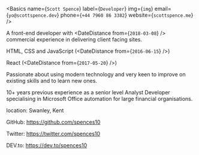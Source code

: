 
<Basics
  name={`Scott Spence`}
  label={`Developer`}
  img={`img`}
  email={`yo@scottspence.dev`}
  phone={`+44 7960 86 3382`}
  website={`scottspence.me`}
/>

A front-end developer with <DateDistance from={`2018-03-08`} />
commercial experience in delivering client facing sites.

HTML, CSS and JavaScript (<DateDistance from={`2016-06-15`} />)

React (<DateDistance from={`2017-05-20`} />)

Passionate about using modern technology and very keen to improve on
existing skills and to learn new ones.

10+ years previous experience as a senior level Analyst Developer
specialising in Microsoft Office automation for large financial
organisations.

location: Swanley, Kent

GitHub: https://github.com/spences10

Twitter: https://twitter.com/spences10

DEV.to: https://dev.to/spences10
